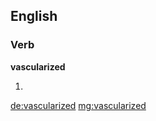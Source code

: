 ==English==

===Verb===
'''vascularized'''

# {{en-past of|vascularize}}

[[de:vascularized]]
[[mg:vascularized]]